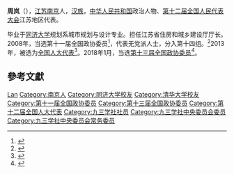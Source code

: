 '''周岚'''（{{bd|1965年|11月|}}），[[江苏|江苏]][[南京|南京]]人，[[汉族|汉族]]，[[中华人民共和国|中华人民共和国]]政治人物、[[第十二届全国人民代表大会|第十二届全国人民代表大会]]江苏地区代表。

毕业于[[同济大学|同济大学]]规划系城市规划与设计专业。担任江苏省住房和城乡建设厅厅长。2008年，当选第十一届全国政协委员<ref>{{cite news|title=第十一届全国政协委员名单|url=http://www.indaa.com.cn/zt/2009qglh/zxzs/200903/t20090303_127573.html|accessdate=2013-04-09|newspaper=新华社北京1月25日电 中国人民政治协商会议第十一届全国委员会委员名单(共2237人，2008年1月25日政协第十届全国委员会常务委员会第二十次会议通过)|date=2008年1月25日|deadurl=yes|archiveurl=https://web.archive.org/web/20130928014403/http://www.indaa.com.cn/zt/2009qglh/zxzs/200903/t20090303_127573.html|archivedate=2013年9月28日}}</ref>，代表无党派人士，分入第十四组。<ref>{{cite news|title=全国政协信息-周岚|url=http://www.cppcc.gov.cn/CMS/wylibary/showJcwyxtInfoWylibary.action?tabJcwyxt.guid=11W0005150&wytype=wjwy|accessdate=2013-04-09|newspaper=全国政协委员会|archive-date=2018-01-27|archive-url=https://web.archive.org/web/20180127011523/http://www.cppcc.gov.cn/CMS/wylibary/showJcwyxtInfoWylibary.action?tabJcwyxt.guid=11W0005150&wytype=wjwy|dead-url=no}}</ref>2013年，被选为[[全国人大代表|全国人大代表]]<ref>{{cite news|title=全国人大代表信息-周岚|url= http://210.82.31.1:8084/delegate/viewDelegate.action?dbid=120767|accessdate=2013-03-28|newspaper=全国人大网}}{{Dead link|date=2019年12月 |bot=InternetArchiveBot |fix-attempted=yes }}</ref>。2018年1月，当选[[中国人民政治协商会议第十三届全国委员会委员名单|第十三届全国政协委员]]<ref>{{Cite web|url=http://sports.163.com/18/0126/06/D92BRKK400051C89.html|title=中国人民政治协商会议第十三届全国委员会委员名单|accessdate=2018-01-26|last=|work=网易|archive-url=https://web.archive.org/web/20180127143232/http://sports.163.com/18/0126/06/D92BRKK400051C89.html|archive-date=2018-01-27|dead-url=yes}}</ref>。

== 參考文獻 ==
{{reflist}}

{{中国政治人物小作品}}
{{九三学社第十三届中央委员会}}
{{九三学社第十四届中央委员会}}

{{Authority control}}
{{DEFAULTSORT:Zhou周}}
[[Category:周姓|Lan]]
[[Category:南京人|Category:南京人]]
[[Category:同济大学校友|Category:同济大学校友]]
[[Category:清华大学校友|Category:清华大学校友]]
[[Category:第十一届全国政协委员|Category:第十一届全国政协委员]]
[[Category:第十三届全国政协委员|Category:第十三届全国政协委员]]
[[Category:第十二届全国人大代表|Category:第十二届全国人大代表]]
[[Category:九三学社社员|Category:九三学社社员]]
[[Category:九三学社中央委员会委员|Category:九三学社中央委员会委员]]
[[Category:九三学社中央委员会常务委员|Category:九三学社中央委员会常务委员]]